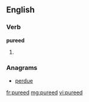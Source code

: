 ==English==

===Verb===
'''pureed'''
# {{past of|[[puree]]}}

===Anagrams===
* [[perdue#English|perdue]]

[[fr:pureed]]
[[mg:pureed]]
[[vi:pureed]]